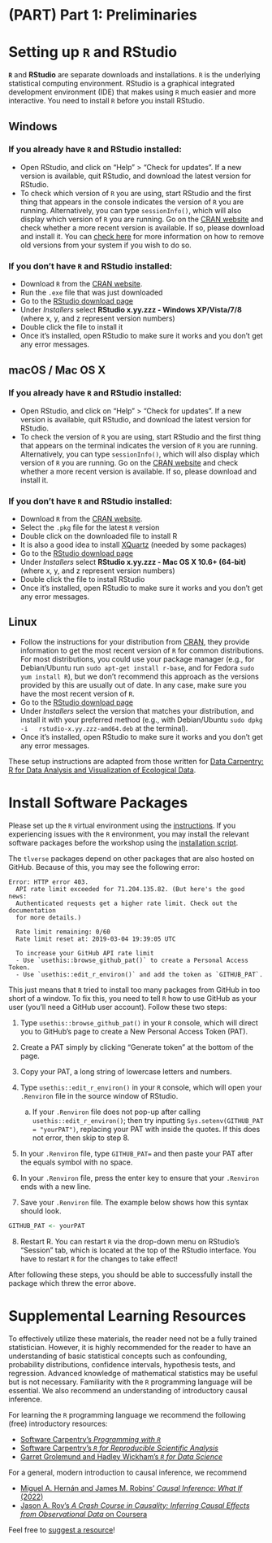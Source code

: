 # (PART) Part 1: Preliminaries {-}

# Setting up `R` and RStudio {-}

**`R`** and **RStudio** are separate downloads and installations. `R` is the
underlying statistical computing environment. RStudio is a graphical integrated
development environment (IDE) that makes using `R` much easier and more
interactive. You need to install `R` before you install RStudio.

## Windows {-}

### If you already have `R` and RStudio installed: {-}

* Open RStudio, and click on "Help" > "Check for updates". If a new version is
  available, quit RStudio, and download the latest version for RStudio.
* To check which version of `R` you are using, start RStudio and the first thing
  that appears in the console indicates the version of `R` you are
  running. Alternatively, you can type `sessionInfo()`, which will also display
  which version of `R` you are running. Go on the [CRAN
  website](https://cran.r-project.org/bin/windows/base/) and check whether a
  more recent version is available. If so, please download and install it. You
  can [check here](https://cran.r-project.org/bin/windows/base/rw-FAQ.html#How-do-I-UNinstall-R_003f)
  for more information on how to remove old versions from your system if you
  wish to do so.

### If you don't have `R` and RStudio installed: {-}

* Download `R` from
  the [CRAN website](http://cran.r-project.org/bin/windows/base/release.htm).
* Run the `.exe` file that was just downloaded
* Go to the [RStudio download page](https://www.rstudio.com/products/rstudio/download/#download)
* Under *Installers* select **RStudio x.yy.zzz - Windows
  XP/Vista/7/8** (where x, y, and z represent version numbers)
* Double click the file to install it
* Once it's installed, open RStudio to make sure it works and you don't get any
  error messages.

## macOS / Mac OS X {-}

### If you already have `R` and RStudio installed: {-}

* Open RStudio, and click on "Help" > "Check for updates". If a new version is
  available, quit RStudio, and download the latest version for RStudio.
* To check the version of `R` you are using, start RStudio and the first thing
  that appears on the terminal indicates the version of `R` you are running.
  Alternatively, you can type `sessionInfo()`, which will also display which
  version of `R` you are running. Go on the [CRAN
  website](https://cran.r-project.org/bin/macosx/) and check whether a more
  recent version is available. If so, please download and install it.

### If you don't have `R` and RStudio installed: {-}

* Download `R` from
  the [CRAN website](http://cran.r-project.org/bin/macosx).
* Select the `.pkg` file for the latest `R` version
* Double click on the downloaded file to install R
* It is also a good idea to install [XQuartz](https://www.xquartz.org/) (needed
  by some packages)
* Go to the [RStudio download
  page](https://www.rstudio.com/products/rstudio/download/#download)
* Under *Installers* select **RStudio x.yy.zzz - Mac OS X 10.6+ (64-bit)**
  (where x, y, and z represent version numbers)
* Double click the file to install RStudio
* Once it's installed, open RStudio to make sure it works and you don't get any
  error messages.

## Linux {-}

* Follow the instructions for your distribution
  from [CRAN](https://cloud.r-project.org/bin/linux), they provide information
  to get the most recent version of `R` for common distributions. For most
  distributions, you could use your package manager (e.g., for Debian/Ubuntu run
  `sudo apt-get install r-base`, and for Fedora `sudo yum install R`), but we
  don't recommend this approach as the versions provided by this are
  usually out of date. In any case, make sure you have the most recent version 
  of `R`.
* Go to the [RStudio download
  page](https://www.rstudio.com/products/rstudio/download/#download)
* Under *Installers* select the version that matches your distribution, and
  install it with your preferred method (e.g., with Debian/Ubuntu `sudo dpkg -i
  rstudio-x.yy.zzz-amd64.deb` at the terminal).
* Once it's installed, open RStudio to make sure it works and you don't get any
  error messages.

These setup instructions are adapted from those written for [Data Carpentry: R
for Data Analysis and Visualization of Ecological
Data](http://www.datacarpentry.org/R-ecology-lesson/).

# Install Software Packages {-}

Please set up the `R` virtual environment using the 
[instructions](https://github.com/tlverse/enar2023-workshop/blob/master/install.md). 
If you experiencing issues with the `R` environment, you may install the relevant 
software packages before the workshop using the [installation 
script](https://github.com/tlverse/enar2023-workshop/blob/master/install.R).

The `tlverse` packages depend on other packages that are also hosted on GitHub. 
Because of this, you may see the following error:

```
Error: HTTP error 403.
  API rate limit exceeded for 71.204.135.82. (But here's the good news:
  Authenticated requests get a higher rate limit. Check out the documentation
  for more details.)

  Rate limit remaining: 0/60
  Rate limit reset at: 2019-03-04 19:39:05 UTC

  To increase your GitHub API rate limit
  - Use `usethis::browse_github_pat()` to create a Personal Access Token.
  - Use `usethis::edit_r_environ()` and add the token as `GITHUB_PAT`.
```

This just means that `R` tried to install too many packages from GitHub in too
short of a window. To fix this, you need to tell `R` how to use GitHub as your
user (you'll need a GitHub user account). Follow these two steps:

1. Type `usethis::browse_github_pat()` in your `R` console, which will direct
   you to GitHub's page to create a New Personal Access Token (PAT).
2. Create a PAT simply by clicking "Generate token" at the bottom of the page.
3. Copy your PAT, a long string of lowercase letters and numbers.
4. Type `usethis::edit_r_environ()` in your `R` console, which will open your
   `.Renviron` file in the source window of RStudio.

    a. If your `.Renviron` file does not pop-up after calling
       `usethis::edit_r_environ()`; then try inputting
       `Sys.setenv(GITHUB_PAT = "yourPAT")`, replacing your PAT with inside the
       quotes. If this does not error, then skip to step 8.

5. In your `.Renviron` file, type `GITHUB_PAT=` and then paste your PAT after
   the equals symbol with no space.
6. In your `.Renviron` file, press the enter key to ensure that your `.Renviron`
   ends with a new line.
7. Save your `.Renviron` file. The example below shows how this syntax should
   look.

  ```r
GITHUB_PAT <- yourPAT
  ```

8. Restart R. You can restart `R` via the drop-down menu on RStudio's "Session"
   tab, which is located at the top of the RStudio interface. You have to
   restart `R` for the changes to take effect!

After following these steps, you should be able to successfully install the
package which threw the error above.

# Supplemental Learning Resources {-}

To effectively utilize these materials, the reader need not be a fully trained
statistician. However, it is highly recommended for the reader to have an 
understanding of basic statistical concepts such as confounding, probability 
distributions, confidence intervals, hypothesis tests, and regression. Advanced 
knowledge of mathematical statistics may be useful but is not necessary. 
Familiarity with the `R` programming language will be essential. We also 
recommend an understanding of introductory causal inference.

For learning the `R` programming language we recommend the following (free)
introductory resources:

* [Software Carpentry's _Programming with
    `R`_](http://swcarpentry.github.io/r-novice-inflammation/)
* [Software Carpentry's _`R` for Reproducible Scientific
    Analysis_](http://swcarpentry.github.io/r-novice-gapminder/)
* [Garret Grolemund and Hadley Wickham's _`R` for Data
    Science_](https://r4ds.had.co.nz)

For a general, modern introduction to causal inference, we recommend

* [Miguel A. Hernán and James M. Robins' _Causal Inference: What If_
    (2022)](https://www.hsph.harvard.edu/miguel-hernan/causal-inference-book/)
* [Jason A. Roy's _A Crash Course in Causality: Inferring Causal Effects from
  Observational Data_ on
  Coursera](https://www.coursera.org/learn/crash-course-in-causality)

Feel free to [suggest a
resource](https://github.com/tlverse/tlverse-handbook/issues)!

